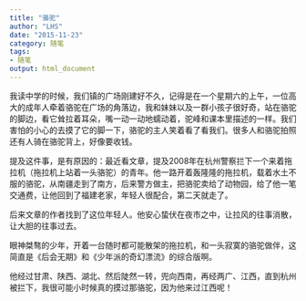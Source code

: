```yaml
---
title: "骆驼"
author: "LHS"
date: "2015-11-23"
category: 随笔
tags: 
- 随笔
output: html_document
---
```


我读中学的时候，我们镇的广场刚建好不久，记得是在一个星期六的上午，一位高大的成年人牵着骆驼在广场的角落边，我和妹妹以及一群小孩子很好奇，站在骆驼的脚边，看它耸拉着耳朵，嘴一动一动地蠕动着，驼峰和课本里描述的一样。我们害怕的小心的去摸了它的脚一下，骆驼的主人笑着看了看我们。很多人和骆驼拍照还有人骑在骆驼背上，好像要收钱。

提及这件事，是有原因的：最近看文章，提及2008年在杭州警察拦下一个来着拖拉机（拖拉机上站着一头骆驼）的青年。他一路开着轰隆隆的拖拉机，载着水土不服的骆驼，从南疆走到了南方，后来警方做主，把骆驼卖给了动物园，给了他一笔交通费，让他回到了福建老家，年轻人很配合，第二天就走了。

后来文章的作者找到了这位年轻人。他安心蛰伏在夜市之中，让拉风的往事消散，让大胆的往事过去。

眼神桀骜的少年，开着一台随时都可能散架的拖拉机，和一头寂寞的骆驼做伴，这简直是《后会无期》和《少年派的奇幻漂流》的综合版啊。

他经过甘肃、陕西、湖北、然后陡然一转，兜向西南，再经两广、江西，直到杭州被拦下，我很可能小时候真的摸过那骆驼，因为他来过江西呢！
